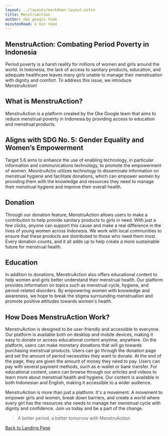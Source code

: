 ```yaml
---
layout: ../layouts/markdown-layout.astro
title: MenstruAction
author: oke google team
minutesRead: 4 min read
---
```

## MenstruAction: Combating Period Poverty in Indonesia
Period poverty is a harsh reality for millions of women and girls around the world. In Indonesia, the lack of access to sanitary products, education, and adequate healthcare leaves many girls unable to manage their menstruation with dignity and comfort. To address this issue, we introduce MenstruAction!

## What is MenstruAction?
MenstruAction is a platform created by the Oke Google team that aims to reduce menstrual poverty in Indonesia by providing access to education and menstrual products.

## Aligns with SDG No. 5: Gender Equality and Women’s Empowerment
Target 5.6 aims to enhance the use of enabling technology, in particular information and communications technology, to promote the empowerment of women. MesntruActio utilizes technology to disseminate information on menstrual hygiene and facilitate donations, which can empower women by providing them with the knowledge and resources they need to manage their menstrual hygiene and improve their overall health.

## Donation
Through our donation feature, MenstruAction allows users to make a contribution to help provide sanitary products to girls in need. With just a few clicks, anyone can support this cause and make a real difference in the lives of young women across Indonesia. We work with local communities to ensure that these products are distributed to those who need them most. Every donation counts, and it all adds up to help create a more sustainable future for menstrual health.

## Education
In addition to donations, MenstruAction also offers educational content to help women and girls better understand their menstrual health. Our platform provides information on topics such as menstrual cycle, hygiene, and period-related disorders. By empowering women with knowledge and awareness, we hope to break the stigma surrounding menstruation and promote positive attitudes towards women's health.

## How Does MenstruAction Work?
MenstruAction is designed to be user-friendly and accessible to everyone. Our platform is available both on desktop and mobile devices, making it easy to donate or access educational content anytime, anywhere.
On the platform, users can make monetary donations that will go towards purchasing menstrual products. Users can go through the donation page and set the amount of period necessities they want to donate. At the end of the page, they are given the amount of money they need to pay. Users can pay with several payment methods, such as e-wallet or bank transfer.
For educational content, users can browse through our articles and videos to learn more about menstrual health and hygiene. Our content is available in both Indonesian and English, making it accessible to a wider audience.

MenstruAction is more than just a platform. It's a movement. A movement to empower girls and women, break down barriers, and create a world where every girl has the resources she needs to manage her menstrual cycle with dignity and confidence. Join us today and be a part of the change.

> A better period, a better tomorrow
> with
> MenstruAction

<a class="text-lg flex items-center mx-auto group no-underline w-fit" href="/"><i class="group-hover:-translate-x-[10px] transition-transform text-3xl ti ti-arrow-bar-left"></i> Back to Landing Page</a>
